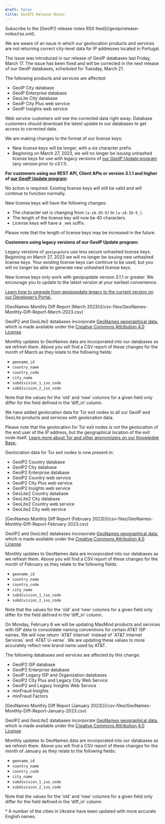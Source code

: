 ```yaml
---
draft: false
title: GeoIP2 Release Notes
---
```


<Alert type="info">
Subscribe to the [GeoIP2 release notes RSS feed](/geoip/release-notes/rss.xml).
</Alert>

<ReleaseNote date="2023-03-20" title="Issue Geolocating IPs in Portugal">

We are aware of an issue in which our geolocation products and services are not
returning correct city-level data for IP addresses located in Portugal.

The issue was introduced in our release of GeoIP databases last Friday,
March 17. The issue has been fixed and will be corrected in the next release of
our GeoIP databases, scheduled for Tuesday, March 21.

The following products and services are affected:

- GeoIP City database
- GeoIP Enterprise database
- GeoLite City database
- GeoIP City Plus web service
- GeoIP Insights web service

Web service customers will see the corrected data right away. Database customers
should download the latest update to our databases to get access to corrected
data.

</ReleaseNote>

<ReleaseNote date="2023-03-16" title="Changes to MaxMind License Keys">

We are making changes to the format of our license keys:

- New license keys will be longer, with a six character prefix.
- Beginning on March 27, 2023, we will no longer be issuing unhashed license
  keys for use with legacy versions of
  [our GeoIP Update program](/geoip/updating-databases) (any version prior to
  v3.1.1).

**For customers using our REST API, Client APIs or version 3.1.1 and higher of
[our GeoIP Update program](/geoip/updating-databases):**

No action is required. Existing license keys will still be valid and will
continue to function normally.

New license keys will have the following changes:

- The character set is changing from `[a-zA-Z0-9]` to `[a-zA-Z0-9_]`.
- The length of the license key will now be 40 characters.
- License keys will have a `_mmk` suffix.

Please note that the length of license keys may be increased in the future.

**Customers using legacy versions of our GeoIP Update program:**

Legacy versions of `geoipupdate` use less secure unhashed license keys.
Beginning on March 27, 2023 we will no longer be issuing new unhashed license
keys. Your existing license keys can continue to be used, but you will no longer
be able to generate new unhashed license keys.

New license keys only work with geoipupdate version 3.1.1 or greater. We
encourage you to update to the latest version at your earliest convenience.

[Learn how to upgrade from geoipupdate legacy to the current version on our Developer’s Portal.](/geoip/upgrading-geoip-update)

</ReleaseNote>

<ReleaseNote date="2023-03-13" title="GeoNames Monthly Diff Report March 2023">
[GeoNames Monthly Diff Report (March 2023)](/csv-files/GeoNames-Monthly-Diff-Report-March-2023.csv)

GeoIP2 and GeoLite2 databases incorporate
[GeoNames geographical data](https://www.geonames.org/), which is made available
under the
[Creative Commons Attribution 4.0 License](https://creativecommons.org/licenses/by/4.0/).

Monthly updates to GeoNames data are incorporated into our databases as we
refresh them. Above you will find a CSV report of these changes for the month of
March as they relate to the following fields:

- `geoname_id`
- `country_name`
- `country_code`
- `city_name`
- `subdivision_1_iso_code`
- `subdivision_2_iso_code`

Note that the values for the 'old' and ‘new’ columns for a given field only
differ for the field defined in the ‘diff_in’ column.

</ReleaseNote>

<ReleaseNote date="2023-03-06" title="Geolocate Tor Exit Nodes in GeoIP and GeoLite">

We have added geolocation data for Tor exit nodes to all our GeoIP and GeoLite
products and services with geolocation data.

Please note that the geolocation for Tor exit nodes is not the geolocation of
the end user of the IP address, but the geographical location of the exit node
itself.
[Learn more about Tor and other anonymizers on our Knowledge Base.](https://support.maxmind.com/hc/en-us/articles/4408208507163-Anonymizer-and-Proxy-Data)

Geolocation data for Tor exit nodes is now present in:

- GeoIP2 Country database
- GeoIP2 City database
- GeoIP2 Enterprise database
- GeoIP2 Country web service
- GeoIP2 City Plus web service
- GeoIP2 Insights web service
- GeoLite2 Country database
- GeoLite2 City database
- GeoLite2 Country web service
- GeoLite2 City web service

</ReleaseNote>

<ReleaseNote date="2023-02-21" title="GeoNames Monthly Diff Report February 2023">
[GeoNames Monthly Diff Report (February 2023)](/csv-files/GeoNames-Monthly-Diff-Report-February-2023.csv)

GeoIP2 and GeoLite2 databases incorporate
[GeoNames geographical data](https://www.geonames.org/), which is made available
under the
[Creative Commons Attribution 4.0 License](https://creativecommons.org/licenses/by/4.0/).

Monthly updates to GeoNames data are incorporated into our databases as we
refresh them. Above you will find a CSV report of these changes for the month of
February as they relate to the following fields:

- `geoname_id`
- `country_name`
- `country_code`
- `city_name`
- `subdivision_1_iso_code`
- `subdivision_2_iso_code`

Note that the values for the 'old' and ‘new’ columns for a given field only
differ for the field defined in the ‘diff_in’ column.

</ReleaseNote>

<ReleaseNote date="2023-01-23" title="Change to AT&T ISP name">
On Monday, February 6 we will be updating MaxMind products and services with
ISP data to consolidate naming conventions for certain AT&T ISP names. We will
now return `AT&T Internet` instead of `AT&T Internet Services` and `AT&T
U-verse`. We are updating these values to more accurately reflect new brand name
used by AT&T.

The following databases and services are affected by this change:

- GeoIP2 ISP database
- GeoIP2 Enterprise database
- GeoIP Legacy ISP and Organization databases
- GeoIP2 City Plus and Legacy City Web Service
- GeoIP2 and Legacy Insights Web Service
- minFraud Insights
- minFraud Factors

</ReleaseNote>

<ReleaseNote date="2023-01-11" title="GeoNames Monthly Diff Report January 2023">
[GeoNames Monthly Diff Report (January 2023)](/csv-files/GeoNames-Monthly-Diff-Report-January-2023.csv)

GeoIP2 and GeoLite2 databases incorporate
[GeoNames geographical data](https://www.geonames.org/), which is made available
under the
[Creative Commons Attribution 4.0 License](https://creativecommons.org/licenses/by/4.0/).

Monthly updates to GeoNames data are incorporated into our databases as we
refresh them. Above you will find a CSV report of these changes for the month of
January as they relate to the following fields:

- `geoname_id`
- `country_name`
- `country_code`
- `city_name`
- `subdivision_1_iso_code`
- `subdivision_2_iso_code`

Note that the values for the 'old' and ‘new’ columns for a given field only
differ for the field defined in the ‘diff_in’ column.

\* A number of the cities in Ukraine have been updated with more accurate
English names.

</ReleaseNote>

